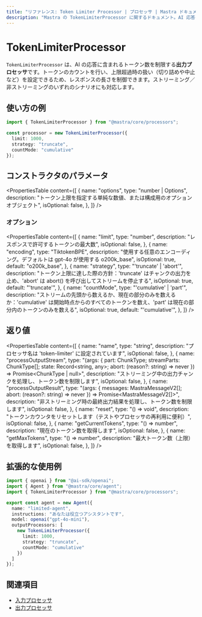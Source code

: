 ```yaml
---
title: "リファレンス: Token Limiter Processor | プロセッサ | Mastra ドキュメント"
description: "Mastra の TokenLimiterProcessor に関するドキュメント。AI 応答のトークン数を制限します。"
---
```


# TokenLimiterProcessor

`TokenLimiterProcessor` は、AI の応答に含まれるトークン数を制限する**出力プロセッサ**です。トークンのカウントを行い、上限超過時の扱い（切り詰めや中止など）を設定できるため、レスポンスの長さを制御できます。ストリーミング／非ストリーミングのいずれのシナリオにも対応します。

## 使い方の例

```typescript copy
import { TokenLimiterProcessor } from "@mastra/core/processors";

const processor = new TokenLimiterProcessor({
  limit: 1000,
  strategy: "truncate",
  countMode: "cumulative"
});
```


## コンストラクタのパラメータ

<PropertiesTable
  content={[
    {
      name: "options",
      type: "number | Options",
      description: "トークン上限を指定する単純な数値、または構成用のオプションオブジェクト",
      isOptional: false,
    },
  ]}
/>

### オプション

<PropertiesTable
  content={[
    {
      name: "limit",
      type: "number",
      description: "レスポンスで許可するトークンの最大数",
      isOptional: false,
    },
    {
      name: "encoding",
      type: "TiktokenBPE",
      description: "使用する任意のエンコーディング。デフォルトは gpt-4o が使用する o200k_base",
      isOptional: true,
      default: "o200k_base",
    },
    {
      name: "strategy",
      type: "'truncate' | 'abort'",
      description: "トークン上限に達した際の方針：'truncate' はチャンクの出力を止め、'abort' は abort() を呼び出してストリームを停止する",
      isOptional: true,
      default: "'truncate'",
    },
    {
      name: "countMode",
      type: "'cumulative' | 'part'",
      description: "ストリームの先頭から数えるか、現在の部分のみを数えるか：'cumulative' は開始時点からのすべてのトークンを数え、'part' は現在の部分内のトークンのみを数える",
      isOptional: true,
      default: "'cumulative'",
    },
  ]}
/>

## 返り値

<PropertiesTable
  content={[
    {
      name: "name",
      type: "string",
      description: "プロセッサ名は 'token-limiter' に設定されています",
      isOptional: false,
    },
    {
      name: "processOutputStream",
      type: "(args: { part: ChunkType; streamParts: ChunkType[]; state: Record<string, any>; abort: (reason?: string) => never }) => Promise<ChunkType | null>",
      description: "ストリーミング中の出力チャンクを処理し、トークン数を制限します",
      isOptional: false,
    },
    {
      name: "processOutputResult",
      type: "(args: { messages: MastraMessageV2[]; abort: (reason?: string) => never }) => Promise<MastraMessageV2[]>",
      description: "非ストリーミング時の最終出力結果を処理し、トークン数を制限します",
      isOptional: false,
    },
    {
      name: "reset",
      type: "() => void",
      description: "トークンカウンタをリセットします（テストやプロセッサの再利用に便利）",
      isOptional: false,
    },
    {
      name: "getCurrentTokens",
      type: "() => number",
      description: "現在のトークン数を取得します",
      isOptional: false,
    },
    {
      name: "getMaxTokens",
      type: "() => number",
      description: "最大トークン数（上限）を取得します",
      isOptional: false,
    },
  ]}
/>

## 拡張的な使用例

```typescript filename="src/mastra/agents/limited-agent.ts" showLineNumbers copy
import { openai } from "@ai-sdk/openai";
import { Agent } from "@mastra/core/agent";
import { TokenLimiterProcessor } from "@mastra/core/processors";

export const agent = new Agent({
  name: "limited-agent",
  instructions: "あなたは役立つアシスタントです",
  model: openai("gpt-4o-mini"),
  outputProcessors: [
    new TokenLimiterProcessor({
      limit: 1000,
      strategy: "truncate",
      countMode: "cumulative"
    })
  ]
});
```


## 関連項目

- [入力プロセッサ](/docs/agents/input-processors)
- [出力プロセッサ](/docs/agents/output-processors)